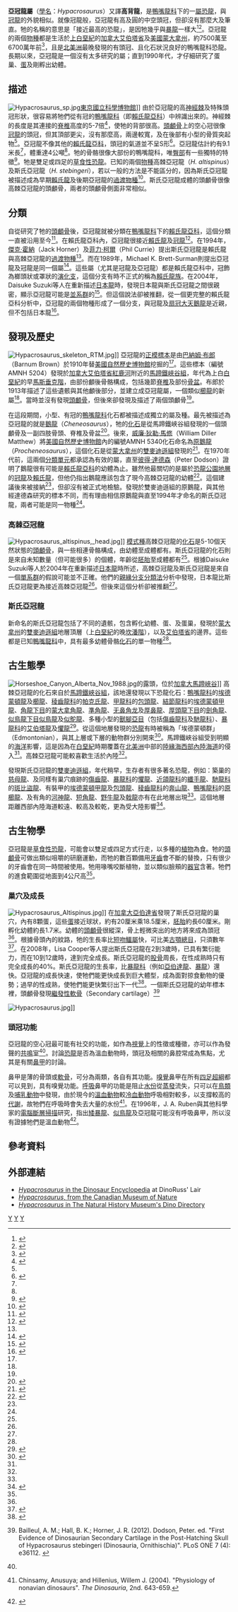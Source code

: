 {{Automatic Taxobox
| taxon = Hypacrosaurus
| fossil_range = [[白堊紀|白堊紀]]晚期, {{fossil_range|75|67}}
| image = Hypracosaurus NT.png
| image_caption = 亞冠龍的復原圖
| authority = Brown, 1913
| subdivision_ranks = [[種|種]]
| subdivision = 
*'''高棘亞冠龍 ''H. altispinus''''' </small><br/><small>Brown, 1913</small>
*'''斯氏亞冠龍 ''H. stebingeri''''' <br/><small>[[傑克·霍納|Horner]] & [[菲力·柯爾|Currie]], 1994</small>
| synonyms =
*[[鵝龍|鵝龍]] ''Cheneosaurus''  <br/><small>[[勞倫斯·賴博|Lambe]], 1917</small>
*[[原鵝龍|原鵝龍]] ''Procheneosaurus'' <br/><small>[[馬修|Matthew]], 1920<ref>雖然[[原鵝龍|原鵝龍]]曾被重置在幾個屬中，但因為此屬的模式種被編入賴氏龍中，故其屬名被認為是[[賴氏龍|賴氏龍]]的[[異名|異名]]。馬修首先發現的骨骼標本並非原鵝龍的模式種。</ref></small>
}}

'''亞冠龍屬'''（[[學名|學名]]：''Hypacrosaurus''）又譯'''高背龍'''，是[[鴨嘴龍科|鴨嘴龍科]]下的一[[屬|屬]][[恐龍|恐龍]]，與[[冠龍|冠龍]]的外貌相似。就像冠龍般，亞冠龍有高及圓的中空頭冠，但卻沒有那麼大及筆直。牠的名稱的意思是「接近最高的恐龍」，是因牠幾乎與[[暴龍|暴龍]]一樣大<ref name=BB13>{{en}}{{cite journal |last=Brown |first=Barnum |year=1913 |title=A new trachodont dinosaur, ''Hypacrosaurus'', from the Edmonton Cretaceous of Alberta |journal=Bulletin of the American Museum of Natural History |volume=32 |issue=20 |pages=395-406 |url=http://digitallibrary.amnh.org/dspace/handle/2246/1416 |access-date=2007-08-13 |archive-date=2014-10-22 |archive-url=https://web.archive.org/web/20141022131205/http://digitallibrary.amnh.org/dspace/handle/2246/1416 }}</ref><ref name=BC06>{{en}}{{cite book |last=Creisler |first=Benjamin S. |year=2006 |chapter=Deciphering duckbills |editor=Carpenter, Kenneth (ed.) |title=Horns and Beaks: Ceratopsian and Ornithopod Dinosaurs |publisher=Indiana University Press |location=Bloomington and Indianapolis |pages=185-210 |isbn=0-253-34817-X}}</ref>。亞冠龍的兩個[[物種|物種]]都是生活於[[上白堊紀|上白堊紀]]的[[加拿大|加拿大]][[艾伯塔省|艾伯塔省]]及[[美國|美國]][[蒙大拿州|蒙大拿州]]，約7500萬至6700萬年前<ref name=ABS09>{{en}}{{cite journal |last=Arbour |first=V. M. |coauthors=Burns, M. E.; and Sissons, R. L. |year=2009 |title=A redescription of the ankylosaurid dinosaur ''Dyoplosaurus acutosquameus'' Parks, 1924 (Ornithischia: Ankylosauria) and a revision of the genus |journal=Journal of Vertebrate Paleontology |volume=29 |issue=4 |pages=1117–1135 |doi=10.1671/039.029.0405}}</ref>，且是[[北美洲|北美洲]]最晚發現的有頭冠、且化石狀況良好的鴨嘴龍科恐龍。長期以來，亞冠龍是一個沒有太多研究的屬；直到1990年代，才仔細研究了蛋巢、[[蛋|蛋]]及剛孵出幼體。

==描述==
[[Image:Hypacrosaurus_sp.jpg|thumb]][[東京|東京]][[國立科學博物館|國立科學博物館]]]]
由於亞冠龍的高[[神經棘|神經棘]]及特殊頭冠形狀，很容易將牠們從有冠的[[鴨嘴龍科|鴨嘴龍科]]（即[[賴氏龍亞科|賴氏龍亞科]]）中辨識出來的。神經棘的長度是其連接的[[脊椎|脊椎]]高度的5-7倍<ref name=LW42>{{en}}{{cite book |last=Lull |first=Richard Swann |coauthors= and Wright, Nelda E. |title=Hadrosaurian Dinosaurs of North America |year=1942 |publisher=Geological Society of America |series=Geological Society of America Special Paper '''40''' |pages=206-208 }}</ref>，使牠的背部很高。[[頭顱骨|頭顱骨]]上的空心冠很像[[冠龍|冠龍]]的頭冠，但其頂部更尖，沒有那麼高，兩邊較寬，及在後部有小型的骨質突起物<ref name=LW42/>。亞冠龍不像其他的[[賴氏龍亞科|賴氏龍亞科]]，頭冠的氣道並不呈S形<ref name=DBW81>{{en}}{{cite journal |last=Weishampel |first=David B. |year=1981 |title=The nasal cavity of lambeosaurine hadrosaurids (Reptilia:Ornithischia): comparative anatomy and homologies |url=https://archive.org/details/sim_journal-of-paleontology_1981-09_55_5/page/1046 |journal=Journal of Paleontology |volume=55 |issue=5 |pages=1046-1057}}</ref>。亞冠龍估計約有9.1米長<ref name=LW42/>，體重達4公噸<ref name=HWF04/>。牠的骨骼很像大部份的鴨嘴龍科，唯[[臀部|臀部]]有一些獨特的特徵<ref name=DFG97>{{en}}{{cite book|chapter=Hypacrosaurus |last=Glut |first=Donald F. |title=Dinosaurs: The Encyclopedia |url=https://archive.org/details/dinosaursencyclo04dfgl |year=1997 |publisher=McFarland & Co |location=Jefferson, North Carolina |pages=[https://archive.org/details/dinosaursencyclo04dfgl/page/n481 478]-482 |isbn=0-89950-917-7}}</ref>。牠是雙足或四足的[[草食性|草食性]][[恐龍|恐龍]]。已知的兩個[[物種|物種]]高棘亞冠龍（''H. altispinus''）及斯氏亞冠龍（''H. stebingeri''），若以一般的方法是不能區分的，因為斯氏亞冠龍被描述成為早期[[賴氏龍|賴氏龍]]及後期亞冠龍的[[過渡物種|過渡物種]]<ref name=HC94>{{en}}{{cite book |last=Horner |first=John R. |coauthors=and Currie, Phillip J. |editor=Carpenter, Kenneth; Hirsch, Karl F.; and Horner, John R. (eds.)|title=Dinosaur Eggs and Babies |year=1994 |publisher=Cambridge University Press |location=Cambridge |isbn=0521567238 |pages=312-336 |chapter=Embryonic and neonatal morphology and ontogeny of a new species of ''Hypacrosaurus'' (Ornithischia, Lambeosauridae) from Montana and Alberta }}</ref>。斯氏亞冠龍成體的頭顱骨很像高棘亞冠龍的頭顱骨，兩者的頭顱骨側面非常相似。

==分類==
自從研究了牠的[[頭顱骨|頭顱骨]]後，亞冠龍就被分類在[[鴨嘴龍科|鴨嘴龍科]]下的[[賴氏龍亞科|賴氏龍亞科]]，這個分類一直被沿用至今<ref name=CWG24>{{en}}{{cite journal |last=Gilmore |first=Charles Whitney |year=1924 |title=On the genus ''Stephanosaurus'', with a description of the type specimen of ''Lambeosaurus lambei'', Parks |journal=Canada Department of Mines Geological Survey Bulletin (Geological Series) |volume=38 |issue=43 |pages=29-48 }}</ref>。在賴氏龍亞科內，亞冠龍很接近[[賴氏龍|賴氏龍]]及[[冠龍|冠龍]]<ref name=HWF04>{{en}}{{cite book |last=Horner |first=John R. |coauthors=Weishampel, David B.; and Forster, Catherine A |editor=Weishampel, David B.; Dodson, Peter; and Osmólska, Halszka (eds.)|title=The Dinosauria |url=https://archive.org/details/dinosauriandedit00weis |edition=2nd |year= 2004|publisher=University of California Press |location=Berkeley |isbn=0-520-24209-2 |pages=[https://archive.org/details/dinosauriandedit00weis/page/438 438]-463 |chapter=Hadrosauridae }}</ref>。在1994年，[[傑克·霍納|傑克·霍納]]（Jack Horner）及[[菲力·柯爾|菲力·柯爾]]（Phil Currie）提出斯氏亞冠龍是賴氏龍與高棘亞冠龍的[[過渡物種|過渡物種]]<ref name=HC94/>。而在1989年，Michael K. Brett-Surman則提出亞冠龍及冠龍是同一個屬<ref name=MKBS89>{{en}}{{cite book |last=Brett-Surman |first=Michael K. |title=A revision of the Hadrosauridae (Reptilia:Ornithischia) and their evolution during the Campanian and Maastrichtian. Ph.D. dissertation |year=1989 |publisher=Graduate School of Arts and Sciences of The George Washington University |location=Washington, D.C. |pages=1-272}}</ref>。這些屬（尤其是冠龍及亞冠龍）都是賴氏龍亞科中，冠飾為榔頭狀或罩狀的[[演化支|演化支]]，這個分支有時不正式的稱為[[賴氏龍族|賴氏龍族]]。在2004年，Daisuke Suzuki等人在重新描述[[日本龍|日本龍]]時，發現日本龍與斯氏亞冠龍之間很親密，顯示亞冠龍可能是[[並系群|並系群]]的<ref name=SWM04>{{en}}{{cite journal |last=Suzuki |first=Daisuke |coauthors=Weishampel, David B.; and Minoura, Nachio |year=2004 |title=''Nipponosaurus sachaliensis'' (Dinosauria; Ornithopoda): anatomy and systematic position within Hadrosauridae |journal=Journal of Vertebrate Paleontology |volume=24 |issue=1 |pages=145-164}}</ref>。但這個說法卻被推翻，從一個更完整的賴氏龍亞科分析中，亞冠龍的兩個物種形成了一個分支，與冠龍及[[扇冠大天鵝龍|扇冠大天鵝龍]]是近親，但不包括日本龍<ref name=ER07>{{en}}{{cite journal |last=Evans |first=David C. |coauthors=and Reisz, Robert R. |year=2007|title= Anatomy and relationships of ''Lambeosaurus magnicristatus'', a crested hadrosaurid dinosaur (Ornithischia) from the Dinosaur Park Formation, Alberta |journal= Journal of Vertebrate Paleontology |volume= 27 |issue= 2 |pages=373-393}}</ref>。

==發現及歷史==
[[File:Hypacrosaurus_skeleton_RTM.jpg|left]]]]
亞冠龍的[[正模標本|正模標本]]是由[[巴納姆·布郎|巴納姆·布郎]]（Barnum Brown）於1910年替[[美國自然歷史博物館|美國自然歷史博物館]]挖掘的<ref name=DFG97/>。這些標本（編號AMNH 5204）發現於[[加拿大|加拿大]][[艾伯塔省|艾伯塔省]][[紅鹿河|紅鹿河]]附近的[[馬蹄鐵峽谷組|馬蹄鐵峽谷組]]，年代為上白[[白堊紀|白堊紀]]的早[[馬斯垂克階|馬斯垂克階]]，由部份顱後骨骼構成，包括幾節[[脊椎|脊椎]]及部份[[骨盆|骨盆]]。布郎於1913年描述了這些遺骸與其他顱後部分，並建立成亞冠龍屬，一個類似[[櫛龍|櫛龍]]的新屬<ref name=BB13/>。當時並沒有發現[[頭顱骨|頭顱骨]]，但後來卻發現及描述了兩個頭顱骨<ref name=CWG24/>。

在這段期間，小型、有冠的[[鴨嘴龍科|鴨嘴龍科]]化石都被描述成獨立的屬及種。最先被描述為亞冠龍的就是[[鵝龍|鵝龍]]（''Cheneosaurus''），牠的[[化石|化石]]是從馬蹄鐵峽谷組發現的一個頭顱骨及一副四肢骨頭、脊椎及骨盆<ref name=LL17>{{en}}{{cite journal |last=Lambe |first=Lawrence M. |year=1917 |title=On ''Cheneosaurus tolmanensis'', a new genus and species of trachodont dinosaur from the Edmonton Cretaceous of Alberta |journal=The Ottawa Naturalist |volume=30 |issue=10 |pages=117-123 }}</ref>。後來，[[威廉·狄勒·馬修|威廉·狄勒·馬修]]（William Diller Matthew）將[[美國自然歷史博物館|美國自然歷史博物館]]內的編號AMNH 5340化石命名為[[原鵝龍|原鵝龍]]（''Procheneosaurus''），這個化石是從[[蒙大拿州|蒙大拿州]]的[[雙麥迪遜組|雙麥迪遜組]]發現的<ref name=WDM20>{{en}}{{cite journal |last=Matthew |first=William Diller |year=1920 |title=Canadian dinosaurs |journal=Natural History |volume=20 |issue=5 |pages=1-162 }}</ref>。在1970年代前，這兩個[[分類單元|分類單元]]都承認為有效的屬，直至[[彼得·達德森|彼得·達德森]]（Peter Dodson）證明了鵝龍很有可能是[[賴氏龍亞科|賴氏龍亞科]]的幼體為止。雖然他最關切的是屬於[[恐龍公園地層|恐龍公園地層]]的[[冠龍|冠龍]]及[[賴氏龍|賴氏龍]]，但他仍指出鵝龍應該包含了現今高棘亞冠龍的幼體<ref name=PD75>{{cite journal |last=Dodson |first=Peter |year=1975 |title=Taxonomic implications of relative growth in lambeosaurine dinosaurs |journal=Systematic Zoology |volume=24 |pages=37-54 }}</ref>。這個建議後來被接納<ref name=HWF04/>，但卻沒有被正式地檢驗。發現於雙麥迪遜組的原鵝龍，與其他經達德森研究的標本不同，而有理由相信原鵝龍與直至1994年才命名的斯氏亞冠龍，兩者可能是同一物種<ref name=HC94/>。

===高棘亞冠龍===
[[File:Hypacrosaurus_altispinus,_head.jpg|right]]]]
[[模式種|模式種]]高棘亞冠龍的[[化石|化石]]是5-10個天然狀態的[[頭顱骨|頭顱骨]]，與一些相連骨骼構成，由幼體至成體都有。斯氏亞冠龍的化石則是來自未知數量（但可能很多）的個體，年齡從[[胚胎|胚胎]]至成體都有<ref name=HWF04/>。根據Daisuke Suzuki等人於2004年在重新描述[[日本龍|日本龍]]時所述，高棘亞冠龍及斯氏亞冠龍是來自一個[[單系群|單系群]]的假說可能並不正確。他們的[[親緣分支分類法|親緣分支分類法]]分析中發現，日本龍比斯氏亞冠龍更為接近高棘亞冠龍<ref name=SWM04/>。但後來這個分析卻被推翻<ref name=ER07/>。

===斯氏亞冠龍===
新命名的斯氏亞冠龍包括了不同的遺骸，包含孵化幼體、蛋、及蛋巢，發現於[[蒙大拿州|蒙大拿州]]的[[雙麥迪遜組|雙麥迪遜組]]地層頂層（上[[白堊紀|白堊紀]]的晚[[坎潘階|坎潘階]]），以及[[艾伯塔省|艾伯塔省]]的邊界。這些都是已知[[鴨嘴龍科|鴨嘴龍科]]中，具有最多幼體骨骼[[化石|化石]]的單一物種<ref name=HC94/>。

==古生態學==
[[File:Horseshoe_Canyon_Alberta_Nov_1988.jpg|thumb]]的露頭，位於[[加拿大|加拿大]][[馬蹄峽谷|馬蹄峽谷]]]]
高棘亞冠龍的化石來自於[[馬蹄鐵峽谷組|馬蹄鐵峽谷組]]，該地還發現以下恐龍化石：[[鴨嘴龍科|鴨嘴龍科]]的[[埃德蒙頓龍|埃德蒙頓龍]]及[[櫛龍|櫛龍]]、[[稜齒龍科|稜齒龍科]]的[[帕克氏龍|帕克氏龍]]、[[甲龍科|甲龍科]]的[[包頭龍|包頭龍]]、[[結節龍科|結節龍科]]的[[埃德蒙頓甲龍|埃德蒙頓甲龍]]、[[角龍下目|角龍下目]]的[[蒙大拿角龍|蒙大拿角龍]]、[[準角龍|準角龍]]、[[无鼻角龙|无鼻角龙]]及[[厚鼻龍|厚鼻龍]]、[[厚頭龍下目|厚頭龍下目]]的[[劍角龍|劍角龍]]、[[似鳥龍下目|似鳥龍下目]][[似鳥龍|似鳥龍]]及[[似鴕龍|似鴕龍]]、多種小型的[[獸腳亞目|獸腳亞目]]（包括[[傷齒龍科|傷齒龍科]]及[[馳龍科|馳龍科]]）、[[暴龍科|暴龍科]]的[[艾伯塔龍|艾伯塔龍]]及[[懼龍|懼龍]]<ref name=DBWetal04>{{en}}{{cite book |last=Weishampel |first=David B. |coauthors=Barrett, Paul M.; Coria, Rodolfo A.; Le Loueff, Jean; 徐星; 趙喜進; Sahni, Ashok; Gomani, Elizabeth M.P.; and Noto, Christopher N. |editor=Weishampel, David B.; Dodson, Peter; and Osmólska, Halszka (eds.)|title=The Dinosauria |url=https://archive.org/details/dinosauriandedit00weis |edition=2nd |year= 2004|publisher=University of California Press |location=Berkeley |isbn=0-520-24209-2 |pages=[https://archive.org/details/dinosauriandedit00weis/page/517 517]-606 |chapter=Dinosaur distribution }}</ref>。從這個地層發現的[[恐龍|恐龍]]有時被稱為「埃德蒙頓群」（Edmontonian），與其上層或下層的動物群分別開來<ref name=PD96>{{en}}{{cite book|last=Dodson |first=Peter |title=The Horned Dinosaurs: A Natural History|url=https://archive.org/details/horneddinosaursn00dods_0 |publisher = Princeton University Press |year=1996 |location=Princeton |pages=[https://archive.org/details/horneddinosaursn00dods_0/page/14 14]-15 |isbn=0-691-05900-4}}</ref>。馬蹄鐵峽谷組受到明顯的[[海洋|海洋]]影響，這是因為在[[白堊紀|白堊紀]]時期覆蓋在[[北美洲|北美洲]]中部的[[陸緣海|陸緣海]][[西部內陸海道|西部內陸海道]]的侵入<ref name=PD96/>。高棘亞冠龍可能較喜歡生活於內陸<ref name=HWF04/>。

發現斯氏亞冠龍的[[雙麥迪遜組|雙麥迪遜組]]，年代稍早，生存者有很多著名恐龍，例如：築巢的[[慈母龍|慈母龍]]、及同樣有巢穴痕跡的[[傷齒龍|傷齒龍]]、[[暴龍科|暴龍科]]的[[懼龍|懼龍]]、[[近頜龍科|近頜龍科]]的[[纖手龍|纖手龍]]、[[馳龍科|馳龍科]]的[[斑比盜龍|斑比盜龍]]、有裝甲的[[埃德蒙頓甲龍|埃德蒙頓甲龍]]及[[包頭龍|包頭龍]]、[[稜齒龍科|稜齒龍科]]的[[奔山龍|奔山龍]]、[[鴨嘴龍科|鴨嘴龍科]]的[[原櫛龍|原櫛龍]]、及有角的[[河神龍|河神龍]]、[[短角龍|短角龍]]、[[野牛龍|野牛龍]]及[[戟龍|戟龍]]亦有在此地層出現<ref name=DBWetal04/>。這個地層距離西部內陸海道較遠、較高及較乾，更為受大陸影響<ref name=RRR90>{{en}}{{cite journal |last=Rogers |first=Raymond R. |year=1990 |title=Taphonomy of three dinosaur bone beds in the Upper Cretaceous Two Medicine Formation of northwestern Montana: evidence for drought-related mortality |journal=Palaios |volume=5 |pages=394-413 }}</ref>。

==古生物學==
亞冠龍是[[草食性|草食性]][[恐龍|恐龍]]，可能會以雙足或四足方式行走，以多種的[[植物|植物]]為食。牠的[[頭顱骨|頭顱骨]]可做出類似咀嚼的研磨運動，而牠的數百顆備用[[牙齒|牙齒]]會不斷的替換，只有很少的牙齒會在同一時間被使用。牠用喙嘴咬斷植物，並以類似臉頰的[[器官|器官]]含著。牠們的進食範圍從地面到4公尺高<ref name=HWF04/>。

===巢穴及成長===
[[File:Hypacrosaurus_Altispinus.jpg|thumb]]]]
在[[加拿大|加拿大]][[亞伯達省|亞伯達省]]發現了斯氏亞冠龍的巢穴，內有8顆蛋，這些[[蛋|蛋]]接近球狀，約有20厘米乘18.5厘米，[[胚胎|胚胎]]約長60厘米。剛孵化幼體約長1.7米。幼體的[[頭顱骨|頭顱骨]]很縱深，骨上輕微突出的地方將來成為頭冠<ref name=HC94/>。根據骨頭內的紋路，牠的生長率比[[短吻鱷屬|短吻鱷屬]]快，可比美[[古顎總目|古顎總目]]，只須數年<ref name=CH99>{{en}}{{cite journal |last=Cooper |first=Lisa N. |coauthors=and Horner, John R. |year=1999 |title=Growth rate of ''Hypacrosaurus stebingeri'' as hypothesized from lines of arrested growth and whole femur circumference |journal=Journal of Vertebrate Paleontology |volume=19 |issue=3, Suppl. |pages=p. 35A }}</ref>。在2008年，Lisa Cooper等人提出斯氏亞冠龍在2到3歲時，已具有繁衍能力，而在10到12歲時，達到完全成長。斯氏亞冠龍的[[股骨|股骨]]周長，在性成熟時只有完全成長的40%。斯氏亞冠龍的生長率，比[[暴龍科|暴龍科]]（例如[[亞伯達龍|亞伯達龍]]、[[暴龍|暴龍]]）還快。亞冠龍的成長快速，使牠們能更快成長到巨大體型，成為面對掠食動物的優勢；過早的性成熟，使牠們能更快繁衍出下一代<ref name="LCetal2008">{{en}}{{cite journal|last=Cooper|first=Lisa N.|coauthors=Lee, Andrew H.; Taper, Mark L.; and Horner, John R. |date=2008 |title=Relative growth rates of predator and prey dinosaurs reflect effects of predation |journal=Proceedings of the Royal Society B |volume=published online |pages=1-7 |url=http://journals.royalsociety.org/content/t68465274748300k/fulltext.pdf |format=pdf |doi=10.1098/rspb.2008.0912}}</ref>。一個斯氏亞冠龍的幼年標本裡，頭顱骨發現[[繼發性軟骨|繼發性軟骨]]（Secondary cartilage）<ref>{{en}}Bailleul, A. M.; Hall, B. K.; Horner, J. R. (2012). Dodson, Peter. ed. "First Evidence of Dinosaurian Secondary Cartilage in the Post-Hatching Skull of Hypacrosaurus stebingeri (Dinosauria, Ornithischia)". PLoS ONE 7 (4): e36112. {{doi|10.1371/journal.pone.0036112}}</ref>

[[File:Hypacrosaurus.jpg|thumb]]]]

===頭冠功能===
亞冠龍的空心冠最可能有社交的功能，如作為[[視覺|視覺]]上的性徵或種徵，亦可以作為發聲的[[共鳴|共鳴]]室<ref name=HWF04/>。討論[[恐龍|恐龍]]是否為溫血動物時，頭冠及相關的鼻腔常成為焦點，尤其是有關[[鼻甲|鼻甲]]的討論。

鼻甲是薄的骨頭或[[軟骨|軟骨]]，可分為兩類，各自有其功能。[[嗅覺|嗅覺]]鼻甲在所有[[四足超綱|四足超綱]]都可以見到，具有嗅覺功能。[[呼吸|呼吸]]鼻甲的功能是阻止[[水|水份]]從[[蒸發|蒸發]]流失，只可以在[[鳥類|鳥類]]及[[哺乳動物|哺乳動物]]中發現，由於現今的[[溫血動物|溫血動物]]較[[冷血動物|冷血動物]]呼吸相對較多，以支撐較高的[[代謝|代謝]]，故牠們在呼吸時會失去大量的水份<ref name=CH04>{{en}}Chinsamy, Anusuya; and Hillenius, Willem J. (2004). "Physiology of nonavian dinosaurs". ''The Dinosauria'', 2nd. 643-659.</ref>。在1996年，J. A. Ruben與其他科學家的[[電腦斷層掃描|電腦斷層掃描]]研究，指出[[矮暴龍|矮暴龍]]、[[似鳥龍|似鳥龍]]及亞冠龍可能沒有呼吸鼻甲，所以沒有證據牠們是溫血動物<ref name=JARetal96>{{en}}{{cite journal |last=Ruben |first=J. A. |coauthors=Hillenius, W.J.; Geist, N.R.; Leitch, A.; Jones, T.D.; Currie, P.J.; Horner, J.R.; and Espe, G., III |title=The metabolic status of some Late Cretaceous dinosaurs |journal=Science |volume=273 |issue=5279 |pages=1204-1207 |doi=10.1126/science.273.5279.1204 |date=August 1996}}</ref>。

==參考資料==
{{reflist|2}}

==外部連結==
* [https://archive.is/20130425172740/http://www.dinoruss.com/de_4/5a7ab76.htm ''Hypacrosaurus'' in the Dinosaur Encyclopedia] at DinoRuss' Lair
* [http://nature.ca/notebooks/english/hypacro.htm ''Hypacrosaurus'', from the Canadian Museum of Nature] {{Wayback|url=http://nature.ca/notebooks/english/hypacro.htm |date=20200115071732 }}
* [https://web.archive.org/web/20070713073127/http://internt.nhm.ac.uk/jdsml/nature-online/dino-directory//detail.dsml?Genus=Hypacrosaurus ''Hypacrosaurus'' in The Natural History Museum's Dino Directory]
{{Taxonbar|from=Q311563}}

[[Category:北美洲恐龍|Y]]
[[Category:上白堊紀恐龍|Y]]
[[Category:賴氏龍亞科|Y]]